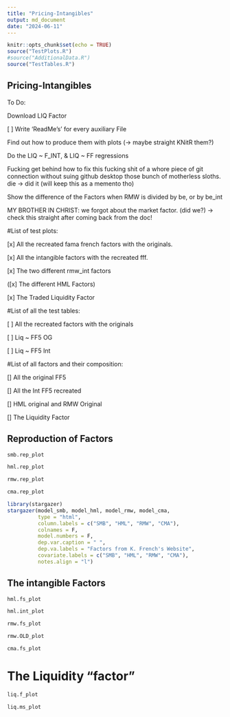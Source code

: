```yaml
---
title: "Pricing-Intangibles"
output: md_document
date: "2024-06-11"
---
```


```r
knitr::opts_chunk$set(echo = TRUE)
source("TestPlots.R")
#source("AdditionalData.R")
source("TestTables.R")
```

## Pricing-Intangibles

To Do:

Download LIQ Factor

[ ] Write 'ReadMe's' for every auxiliary File

Find out how to produce them with plots (-> maybe straight KNitR them?)

Do the LIQ ~ F_INT, & LIQ ~ FF regressions

Fucking get behind how to fix this fucking shit of a whore piece of git connection without suing github desktop those bunch of motherless sloths. die -> did it (will keep this as a memento tho)

Show the difference of the Factors when RMW is divided by be, or by be_int

MY BROTHER IN CHRIST: we forgot about the market factor. (did we?) -> check this straight after coming back from the doc!

#List of test plots:

[x] All the recreated fama french factors with the originals.

[x] All the intangible factors with the recreated fff.

[x] The two different rmw_int factors

([x] The different HML Factors)

[x] The Traded Liquidity Factor


#List of all the test tables:

[ ] All the recreated factors with the originals

[ ] Liq ~ FF5 OG

[ ] Liq ~ FF5 Int


#List of all factors and their composition:

[] All the original FF5

[] All the Int FF5 recreated

[] HML original and RMW Original

[] The Liquidity Factor


## Reproduction of Factors
```r
smb.rep_plot

```




```r
hml.rep_plot

```
```r
rmw.rep_plot

```

```r
cma.rep_plot

```

```r
library(stargazer)
stargazer(model_smb, model_hml, model_rmw, model_cma, 
          type = "html",
          column.labels = c("SMB", "HML", "RMW", "CMA"),
          colnames = F,
          model.numbers = F,
          dep.var.caption = " ",
          dep.va.labels = "Factors from K. French's Website",
          covariate.labels = c("SMB", "HML", "RMW", "CMA"),
          notes.align = "l")
```










## The intangible Factors


```r
hml.fs_plot 

```

```r
hml.int_plot 

```





```r
rmw.fs_plot 

```

```r
rmw.OLD_plot 

```




```r
cma.fs_plot 

```




# The Liquidity "factor"

```r
liq.f_plot 

```


```r
liq.ms_plot

```


